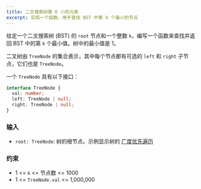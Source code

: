```yaml
---
title: 二叉搜索树第 K 小的元素
excerpt: 实现一个函数，用于查找 BST 中第 k 个最小的节点
---
```



给定一个二叉搜索树 (BST) 的 `root` 节点和一个整数 `k`，编写一个函数来查找并返回 BST 中的第 `k` 个最小值。树中的最小值是 1。

二叉树由 `TreeNode` 的集合表示，其中每个节点都有可选的 `left` 和 `right` 子节点，它们也是 `TreeNode`。

一个 `TreeNode` 具有以下接口：

```ts
interface TreeNode {
  val: number;
  left: TreeNode | null;
  right: TreeNode | null;
}
```

### 输入

- `root: TreeNode`: 树的根节点。示例显示树的 [广度优先遍历](https://en.wikipedia.org/wiki/Breadth-first_search)

<MDXTestExamples testCases={runTestCases} />

### 约束

- 1 &lt;= `k` &lt;= 节点数 &lt;= 1000
- 1 &lt;= `TreeNode.val` &lt;= 1,000,000
